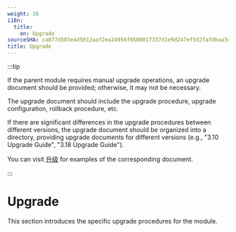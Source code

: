 ```yaml
---
weight: 16
i18n:
  title:
    en: Upgrade
sourceSHA: ca877d503e4d5812aaf2ea24956f0500017337d1e9d247ef5d2fafdbaa3cbd04
title: Upgrade
---
```


:::tip

If the parent module requires manual upgrade operations, an upgrade document should be provided; otherwise, it may not be necessary.

The upgrade document should include the upgrade procedure, upgrade configuration, rollback procedure, etc.

If there are significant differences in the upgrade procedures between different versions, the upgrade document should be organized into a directory, providing upgrade documents for different versions (e.g., "3.10 Upgrade Guide", "3.18 Upgrade Guide").

You can visit [升级](https://product-doc-guide.alauda.cn/template/upgrade/example.html) for examples of the corresponding document.

:::

# Upgrade

This section introduces the specific upgrade procedures for the module.

